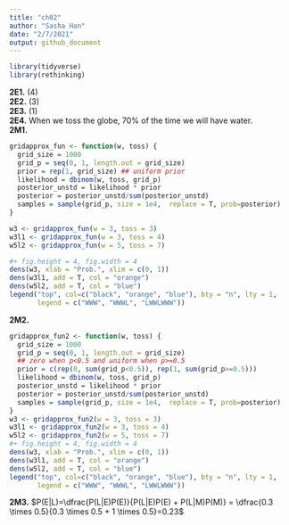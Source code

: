 ```yaml
---
title: "ch02"
author: "Sasha Han"
date: "2/7/2021"
output: github_document
---
```


```r
library(tidyverse)
library(rethinking)
```

**2E1.** (4) <br>
**2E2.** (3) <br>
**2E3.** (1) <br>
**2E4.** When we toss the globe, 70% of the time we will have water. <br>
**2M1.** 

```r
gridapprox_fun <- function(w, toss) {
  grid_size = 1000
  grid_p = seq(0, 1, length.out = grid_size)
  prior = rep(1, grid_size) ## uniform prior
  likelihood = dbinom(w, toss, grid_p)
  posterior_unstd = likelihood * prior
  posterior = posterior_unstd/sum(posterior_unstd)
  samples = sample(grid_p, size = 1e4,  replace = T, prob=posterior)
}

w3 <- gridapprox_fun(w = 3, toss = 3)
w3l1 <- gridapprox_fun(w = 3, toss = 4)
w5l2 <- gridapprox_fun(w = 5, toss = 7)

#+ fig.height = 4, fig.width = 4
dens(w3, xlab = "Prob.", xlim = c(0, 1))
dens(w3l1, add = T, col = "orange")
dens(w5l2, add = T, col = "blue")
legend("top", col=c("black", "orange", "blue"), bty = "n", lty = 1,
       legend = c("WWW", "WWWL", "LWWLWWW"))
```

**2M2.** 
```r
gridapprox_fun2 <- function(w, toss) {
  grid_size = 1000
  grid_p = seq(0, 1, length.out = grid_size)
  ## zero when p<0.5 and uniform when p>=0.5
  prior = c(rep(0, sum(grid_p<0.5)), rep(1, sum(grid_p>=0.5))) 
  likelihood = dbinom(w, toss, grid_p)
  posterior_unstd = likelihood * prior
  posterior = posterior_unstd/sum(posterior_unstd)
  samples = sample(grid_p, size = 1e4,  replace = T, prob=posterior)
}
w3 <- gridapprox_fun2(w = 3, toss = 3)
w3l1 <- gridapprox_fun2(w = 3, toss = 4)
w5l2 <- gridapprox_fun2(w = 5, toss = 7)
#+ fig.height = 4, fig.width = 4
dens(w3, xlab = "Prob.", xlim = c(0, 1))
dens(w3l1, add = T, col = "orange")
dens(w5l2, add = T, col = "blue")
legend("top", col=c("black", "orange", "blue"), bty = "n", lty = 1,
       legend = c("WWW", "WWWL", "LWWLWWW"))
```

**2M3.** $P(E|L)=\dfrac{P(L|E)P(E)}{P(L|E)P(E) + P(L|M)P(M)} =
\dfrac{0.3 \times 0.5}{0.3 \times 0.5 + 1 \times 0.5}=0.23$ <br>